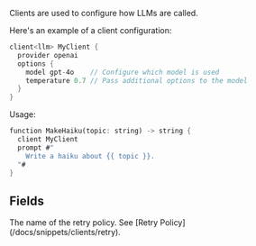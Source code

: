 Clients are used to configure how LLMs are called.

Here's an example of a client configuration:

```rust BAML
client<llm> MyClient {
  provider openai
  options {
    model gpt-4o    // Configure which model is used
    temperature 0.7 // Pass additional options to the model
  }
}
```

Usage:

```rust BAML
function MakeHaiku(topic: string) -> string {
  client MyClient
  prompt #"
    Write a haiku about {{ topic }}.
  "#
}
```

## Fields


<ClientConstructorParams />

<ParamField path="retry_policy">
  The name of the retry policy. See [Retry
  Policy](/docs/snippets/clients/retry).
</ParamField>
